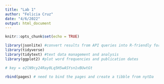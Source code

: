 ```yaml
---
title: "Lab 1"
author: "Felicia Cruz"
date: "4/6/2022"
output: html_document
---
```


```r
knitr::opts_chunk$set(echo = TRUE)
```

```r
library(jsonlite) #convert results from API queries into R-friendly formats 
library(tidyverse) 
library(tidytext) #text data management and analysis
library(ggplot2) #plot word frequencies and publication dates
```

```r
# key = e2lN9cy24Ray0Lq5H5wASYsn1vBUwtGt
```


```r
rbind(pages) # need to bind the pages and create a tibble from nytDa
```

